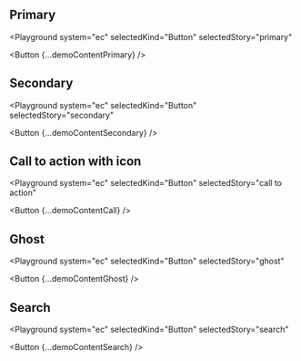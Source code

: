 

## Primary

<Playground
  system="ec"
  selectedKind="Button"
  selectedStory="primary"
>
  <Button {...demoContentPrimary} />
</Playground>

## Secondary

<Playground
  system="ec"
  selectedKind="Button"
  selectedStory="secondary"
>
  <Button {...demoContentSecondary} />
</Playground>

## Call to action with icon

<Playground
  system="ec"
  selectedKind="Button"
  selectedStory="call to action"
>
  <Button {...demoContentCall} />
</Playground>

## Ghost

<Playground
  system="ec"
  selectedKind="Button"
  selectedStory="ghost"
>
  <Button {...demoContentGhost} />
</Playground>

## Search

<Playground
  system="ec"
  selectedKind="Button"
  selectedStory="search"
>
  <Button {...demoContentSearch} />
</Playground>
